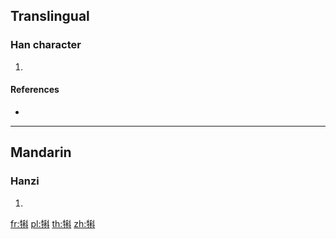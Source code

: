 {{character info/new}}
==Translingual==

===Han character===
{{Han char|rn=93|rad=牛|as=09|sn=13|four=24500|canj=HQHDJ}}

# {{defn|Han|sort=牛09}}

====References====
* {{Han ref|kx=0703.030|dkj=20092|dj=1116.030|hdz=31815.130|uh=7290|ud=29328|bh=DEA8|bd=57000}}

----

==Mandarin==

===Hanzi===
{{cmn-hanzi|pin=[[kē]] ([[ke1]])|wg=k'o<sup>1</sup>}}

# {{defn|lang=cmn|sort=牛09}}

[[fr:犐]]
[[pl:犐]]
[[th:犐]]
[[zh:犐]]